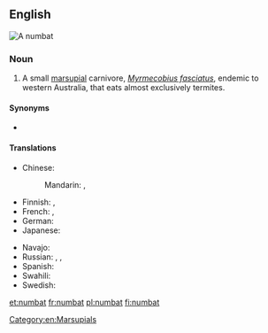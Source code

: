 ==English==
[[File:Numbat.jpg|right|thumb|A numbat]]
{{wikipedia}}

===Noun===
{{en-noun}}

# A small [[marsupial]] carnivore, ''[[Myrmecobius fasciatus]]'', endemic to western Australia, that eats almost exclusively termites.

====Synonyms====
* {{sense|Myrmecobius fasciatus}} {{l|en|banded anteater}} {{qualifier|obsolete}}

====Translations====
{{trans-top|small marsupial}}
* Chinese:
*: Mandarin: {{t|cmn|袋食蟻獸|sc=Hani}}, {{t|cmn|袋食蚁兽|tr=dàishíyǐshòu|sc=Hani}}
* Finnish: {{t+|fi|pussimuurahaiskarhu}}, {{t|fi|numbatti}}
* French: {{t+|fr|numbat|m}}, {{t|fr|myrmécopie à bandes|m}}
* German: {{t|de|Ameisenbeutler|m}}
* Japanese: {{t|ja|袋蟻食|tr=[[フクロアリクイ]], fukuroarikui|sc=Jpan}}
{{trans-mid}}
* Navajo: {{t|nv|tsinaʼayąʼii yildeełí}}
* Russian: {{t|ru|су́мчатый муравье́д|m}}, {{t|ru|на́мбат|m}}, {{t|ru|намба́т|m}}
* Spanish: {{t|es|numbat|m}}
* Swahili: {{t|sw|numbati}}
* Swedish: {{t|sv|myrpungdjur|n}}
{{trans-bottom}}

[[Category:en:Marsupials]]

[[et:numbat]]
[[fr:numbat]]
[[pl:numbat]]
[[fi:numbat]]